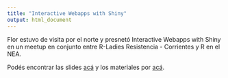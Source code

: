 ```yaml
---
title: "Interactive Webapps with Shiny"
output: html_document
---
```


Flor estuvo de visita por el norte y presnetó Interactive Webapps with Shiny en un meetup en conjunto entre R-Ladies Resistencia - Corrientes y R en el NEA. 

Podés encontrar las slides [acá](https://flor14.github.io/rladies_shiny_meetup_2020/rladies_shiny_2020) y los materiales por [acá](https://github.com/flor14/rladies_shiny_meetup_2020).
